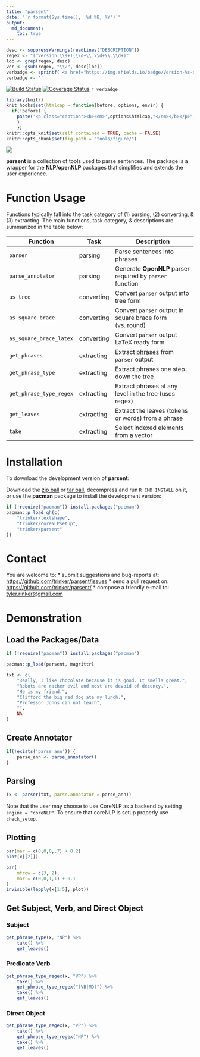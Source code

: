 ```yaml
---
title: "parsent"
date: "`r format(Sys.time(), '%d %B, %Y')`"
output:
  md_document:
    toc: true      
---
```


```r
desc <- suppressWarnings(readLines("DESCRIPTION"))
regex <- "(^Version:\\s+)(\\d+\\.\\d+\\.\\d+)"
loc <- grep(regex, desc)
ver <- gsub(regex, "\\2", desc[loc])
verbadge <- sprintf('<a href="https://img.shields.io/badge/Version-%s-orange.svg"><img src="https://img.shields.io/badge/Version-%s-orange.svg" alt="Version"/></a></p>', ver, ver)
verbadge <- ''
````

[![Build Status](https://travis-ci.org/trinker/parsent.svg?branch=master)](https://travis-ci.org/trinker/parsent)
[![Coverage Status](https://coveralls.io/repos/trinker/parsent/badge.svg?branch=master)](https://coveralls.io/r/trinker/parsent?branch=master)
`r verbadge`

```r
library(knitr)
knit_hooks$set(htmlcap = function(before, options, envir) {
  if(!before) {
    paste('<p class="caption"><b><em>',options$htmlcap,"</em></b></p>",sep="")
    }
    })
knitr::opts_knit$set(self.contained = TRUE, cache = FALSE)
knitr::opts_chunk$set(fig.path = "tools/figure/")
```

![](tools/parsent_logo/r_parsent.png)

**parsent** is a collection of tools used to parse sentences.  The package is a wrapper for the **NLP**/**openNLP** packages that simplifies and extends the user experience.

# Function Usage

Functions typically fall into the task category of (1) parsing, (2) converting, & (3) extracting.  The main functions, task category, & descriptions are summarized in the table below:


| Function                  | Task       | Description                                               | 
|---------------------------|------------|-----------------------------------------------------------| 
| `parser`                  | parsing    | Parse sentences into phrases                              | 
| `parse_annotator`         | parsing    | Generate **OpenNLP** parser required by `parser` function | 
| `as_tree`                 | converting | Convert `parser` output into tree form                    | 
| `as_square_brace`         | converting | Convert `parser` output in square brace form (vs. round)  | 
| `as_square_brace_latex`   | converting | Convert `parser` output LaTeX ready form                  | 
| `get_phrases`             | extracting | Extract [phrases](https://en.wikipedia.org/wiki/Phrase_structure_grammar) from `parser` output                  |
| `get_phrase_type`         | extracting | Extract phrases one step down the tree                    | 
| `get_phrase_type_regex`   | extracting | Extract phrases at any level in the tree (uses regex)     | 
| `get_leaves`              | extracting | Extract the leaves (tokens or words) from a phrase        | 
| `take`                    | extracting | Select indexed elements from a vector                     |  


# Installation

To download the development version of **parsent**:

Download the [zip ball](https://github.com/trinker/parsent/zipball/master) or [tar ball](https://github.com/trinker/parsent/tarball/master), decompress and run `R CMD INSTALL` on it, or use the **pacman** package to install the development version:

```r
if (!require("pacman")) install.packages("pacman")
pacman::p_load_gh(c(
    "trinker/textshape", 
    "trinker/coreNLPsetup",          
    "trinker/parsent"
))
```

# Contact

You are welcome to:
* submit suggestions and bug-reports at: <https://github.com/trinker/parsent/issues>
* send a pull request on: <https://github.com/trinker/parsent/>
* compose a friendly e-mail to: <tyler.rinker@gmail.com>

# Demonstration

## Load the Packages/Data

```r
if (!require("pacman")) install.packages("pacman")

pacman::p_load(parsent, magrittr)

txt <- c(
    "Really, I like chocolate because it is good. It smells great.",
    "Robots are rather evil and most are devoid of decency.",
    "He is my friend.",
    "Clifford the big red dog ate my lunch.",
    "Professor Johns can not teach",
    "",
    NA
)
```

## Create Annotator 

```r
if(!exists('parse_ann')) {
    parse_ann <- parse_annotator()
}
```

## Parsing
```r
(x <- parser(txt, parse.annotator = parse_ann))
```

Note that the user may choose to use CoreNLP as a backend by setting `engine = "coreNLP"`.  To ensure that coreNLP is setup properly use `check_setup`.

## Plotting
```r
par(mar = c(0,0,0,.7) + 0.2)
plot(x[[2]])
```

```r
par(
    mfrow = c(3, 2),
    mar = c(0,0,1,1) + 0.1
)
invisible(lapply(x[1:5], plot))
```

## Get Subject, Verb, and Direct Object
### Subject

```r
get_phrase_type(x, "NP") %>%
    take() %>%
    get_leaves()
```


### Predicate Verb
```r
get_phrase_type_regex(x, "VP") %>%
    take() %>%
    get_phrase_type_regex("(VB|MD)") %>%
    take() %>%
    get_leaves()
```

### Direct Object
```r
get_phrase_type_regex(x, "VP") %>%
    take() %>%
    get_phrase_type_regex("NP") %>%
    take() %>%
    get_leaves()
```
